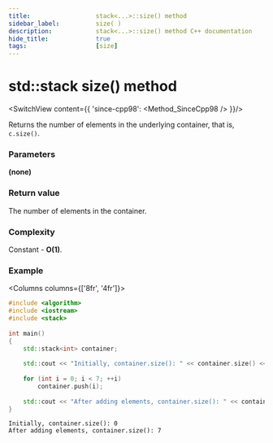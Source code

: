 ```yaml
---
title:					stack<...>::size() method
sidebar_label:			size( )
description:			stack<...>::size() method C++ documentation
hide_title:				true
tags:					[size]
---
```



<!----------------- Codes ---------------------->

<!-- size() -->

# std::stack size() method

<SwitchView content={{
        'since-cpp98': <Method_SinceCpp98 />
    }}/>

Returns the number of elements in the underlying container, that is, `c.size()`.

### Parameters

**(none)**

### Return value

The number of elements in the container.

### Complexity

Constant - **O(1)**.

### Example

<Columns columns={['8fr', '4fr']}>
<div>

```cpp title='Main.cpp' showLineNumbers
#include <algorithm>
#include <iostream>
#include <stack>
 
int main()
{
    std::stack<int> container;
 
    std::cout << "Initially, container.size(): " << container.size() << '\n';
 
    for (int i = 0; i < 7; ++i)
        container.push(i);
 
    std::cout << "After adding elements, container.size(): " << container.size() << '\n';
}
```

</div>
<div>

```plaintext title="Output"
Initially, container.size(): 0
After adding elements, container.size(): 7
```

</div>
</Columns>
